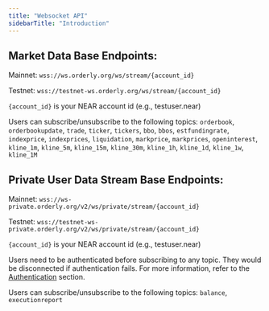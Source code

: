 ```yaml
---
title: "Websocket API"
sidebarTitle: "Introduction"
---
```


## Market Data Base Endpoints:

Mainnet: `wss://ws.orderly.org/ws/stream/{account_id}`

Testnet: `wss://testnet-ws.orderly.org/ws/stream/{account_id}`

`{account_id}` is your NEAR account id (e.g., testuser.near)

Users can subscribe/unsubscribe to the following topics: `orderbook`, `orderbookupdate`, `trade`, `ticker`, `tickers`, `bbo`, `bbos`, `estfundingrate`, `indexprice`, `indexprices`, `liquidation`, `markprice`, `markprices`, `openinterest`, `kline_1m`, `kline_5m`, `kline_15m`, `kline_30m`, `kline_1h`, `kline_1d`, `kline_1w`, `kline_1M`

## Private User Data Stream Base Endpoints:

Mainnet: `wss://ws-private.orderly.org/v2/ws/private/stream/{account_id}`

Testnet: `wss://testnet-ws-private.orderly.org/v2/ws/private/stream/{account_id}`

`{account_id}` is your NEAR account id (e.g., testuser.near)

Users need to be authenticated before subscribing to any topic. They would be disconnected if authentication fails. For more information, refer to the [Authentication](/build-on-near/near-api/websocket-api/auth) section.

Users can subscribe/unsubscribe to the following topics: `balance`, `executionreport`